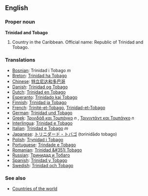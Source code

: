 ==English==

===Proper noun===
'''Trinidad and Tobago'''
# Country in the Caribbean. Official name: Republic of Trinidad and Tobago.

===Translations===

*[[Bosnian]]: Trinidad i Tobago ''m''
*[[Breton]]: [[Trinidad ha Tobago]]
*[[Chinese]]: [[特立尼达和多巴哥]]
*[[Danish]]: [[Trinidad og Tobago]]
*[[Dutch]]: [[Trinidad en Tobago]]
*[[Esperanto]]: [[Trinidado kaj Tobago]]
*[[Finnish]]: [[Trinidad ja Tobago]]
*[[French]]: [[Trinité-et-Tobago]], [[Trinidad-et-Tobago]]
*[[German]]: [[Trinidad und Tobago]]
*[[Greek]]: [[Τρινιδάδ και Τομπάγκο]] ''n'' , [[Τρινιντάντ και Τομπάγκο]] ''n''
*[[Interlingua]]: [[Trinidad e Tobago]]
*[[Italian]]: [[Trinidad e Tobago]] ''m''
*[[Japanese]]: [[トリニダード・トバゴ]] (torinidādo tobago)
*[[Polish]]: [[Trynidad i Tobago]]
*[[Portuguese]]: [[Trindade e Tobago]]
*[[Romanian]]: [[Trinidad &#351i Tobago]]
*[[Russian]]: [[Тринидад и Тобаго]]
*[[Spanish]]: [[Trinidad y Tobago]]
*[[Swedish]]: [[Trinidad och Tobago]]

===See also===
* [[Countries of the world]]